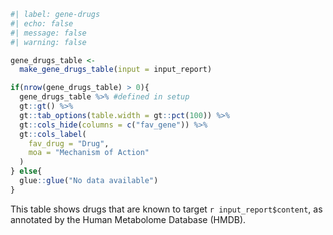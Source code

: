 ```r
#| label: gene-drugs
#| echo: false
#| message: false
#| warning: false

gene_drugs_table <- 
  make_gene_drugs_table(input = input_report) 

if(nrow(gene_drugs_table) > 0){
  gene_drugs_table %>% #defined in setup
  gt::gt() %>% 
  gt::tab_options(table.width = gt::pct(100)) %>% 
  gt::cols_hide(columns = c("fav_gene")) %>% 
  gt::cols_label(
    fav_drug = "Drug", 
    moa = "Mechanism of Action"
  )
} else{
  glue::glue("No data available")
}
```

This table shows drugs that are known to target `r input_report$content`, as annotated by the Human Metabolome Database (HMDB).  